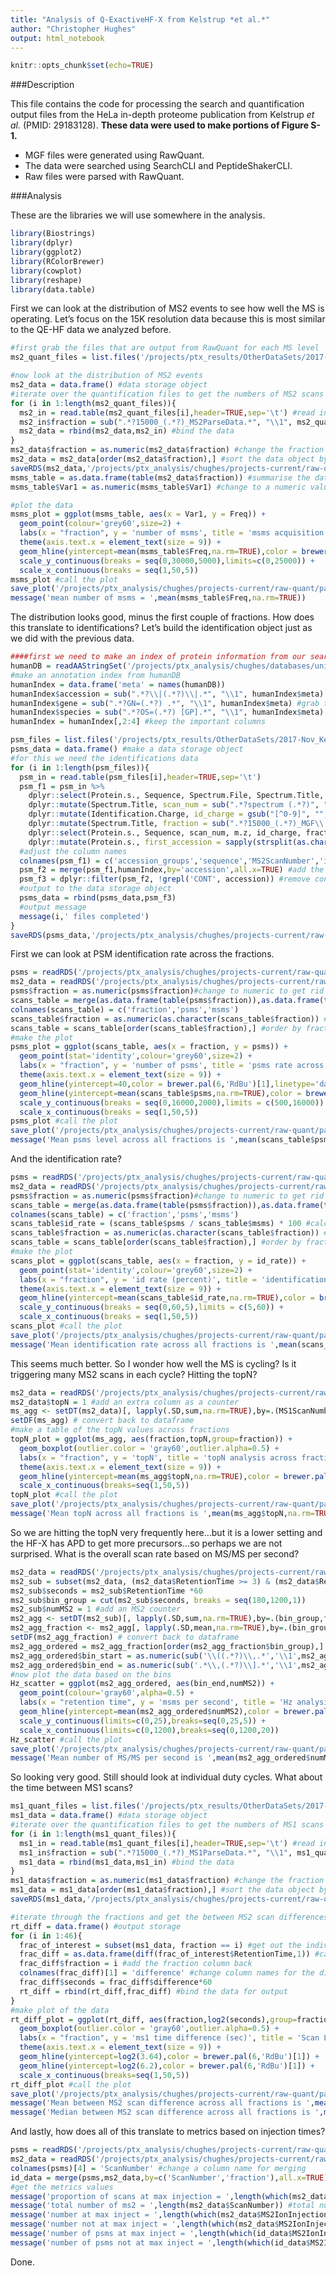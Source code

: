 ```yaml
---
title: "Analysis of Q-ExactiveHF-X from Kelstrup *et al.*"
author: "Christopher Hughes"
output: html_notebook
---
```


```r
knitr::opts_chunk$set(echo=TRUE)
```

###Description

This file contains the code for processing the search and quantification output files from the HeLa in-depth proteome publication from Kelstrup *et al.* (PMID: 29183128). **These data were used to make portions of Figure S-1.**

  * MGF files were generated using RawQuant.
  * The data were searched using SearchCLI and PeptideShakerCLI.
  * Raw files were parsed with RawQuant.
  
###Analysis

These are the libraries we will use somewhere in the analysis.

```r
library(Biostrings)
library(dplyr)
library(ggplot2)
library(RColorBrewer)
library(cowplot)
library(reshape)
library(data.table)
```

First we can look at the distribution of MS2 events to see how well the MS is operating. Let's focus on the 15K resolution data because this is most similar to the QE-HF data we analyzed before.

```r
#first grab the files that are output from RawQuant for each MS level
ms2_quant_files = list.files('/projects/ptx_results/OtherDataSets/2017-Nov_Kelstrup-JPro/quant-output',pattern='.*15000.*MS2ParseData.txt',full.names=TRUE)

#now look at the distribution of MS2 events
ms2_data = data.frame() #data storage object 
#iterate over the quantification files to get the numbers of MS2 scans
for (i in 1:length(ms2_quant_files)){
  ms2_in = read.table(ms2_quant_files[i],header=TRUE,sep='\t') #read in the file
  ms2_in$fraction = sub(".*?15000_(.*?)_MS2ParseData.*", "\\1", ms2_quant_files[i]) #add a fraction column
  ms2_data = rbind(ms2_data,ms2_in) #bind the data
}
ms2_data$fraction = as.numeric(ms2_data$fraction) #change the fraction number to a numeric value
ms2_data = ms2_data[order(ms2_data$fraction),] #sort the data object by fraction
saveRDS(ms2_data,'/projects/ptx_analysis/chughes/projects-current/raw-quant/parse-manuscript/Routput/kelstrup_all-fractions-ms2-data.rds') #save the data
msms_table = as.data.frame(table(ms2_data$fraction)) #summarise the data to count the MS2 in each fraction
msms_table$Var1 = as.numeric(msms_table$Var1) #change to a numeric value for plotting

#plot the data
msms_plot = ggplot(msms_table, aes(x = Var1, y = Freq)) +
  geom_point(colour='grey60',size=2) +
  labs(x = "fraction", y = 'number of msms', title = 'msms acquisition across fractions') +
  theme(axis.text.x = element_text(size = 9)) +
  geom_hline(yintercept=mean(msms_table$Freq,na.rm=TRUE),color = brewer.pal(6,'RdBu')[1]) +
  scale_y_continuous(breaks = seq(0,30000,5000),limits=c(0,25000)) +
  scale_x_continuous(breaks = seq(1,50,5))
msms_plot #call the plot
save_plot('/projects/ptx_analysis/chughes/projects-current/raw-quant/parse-manuscript/Routput/kelstrup-number-of-msms-46fractions.pdf',msms_plot) #save the plot
message('mean number of msms = ',mean(msms_table$Freq,na.rm=TRUE))
```

The distribution looks good, minus the first couple of fractions. How does this translate to identifications? Let's build the identification object just as we did with the previous data.

```r
####first we need to make an index of protein information from our search database that we will use to add meta data to our IDs
humanDB = readAAStringSet('/projects/ptx_analysis/chughes/databases/uniprot_human-crap-oct2017-FWD.fasta')
#make an annotation index from humanDB
humanIndex = data.frame('meta' = names(humanDB))
humanIndex$accession = sub(".*?\\|(.*?)\\|.*", "\\1", humanIndex$meta) #grab the accession from the header
humanIndex$gene = sub(".*?GN=(.*?) .*", "\\1", humanIndex$meta) #grab the gene from the header
humanIndex$species = sub(".*?OS=(.*?) [GP].*", "\\1", humanIndex$meta) #grab the species from the header
humanIndex = humanIndex[,2:4] #keep the important columns

psm_files = list.files('/projects/ptx_results/OtherDataSets/2017-Nov_Kelstrup-JPro/reports-output',pattern='.*15000.*zip_1_Default_PSM_Report.txt',full.names=TRUE) #locate the desired files
psms_data = data.frame() #make a data storage object
#for this we need the identifications data
for (i in 1:length(psm_files)){
  psm_in = read.table(psm_files[i],header=TRUE,sep='\t')
  psm_f1 = psm_in %>% 
    dplyr::select(Protein.s., Sequence, Spectrum.File, Spectrum.Title, m.z, Identification.Charge) %>% #select columns
    dplyr::mutate(Spectrum.Title, scan_num = sub(".*?spectrum (.*?)", "\\1", Spectrum.Title)) %>% #parse out the scan number
    dplyr::mutate(Identification.Charge, id_charge = gsub("[^0-9]", "", Identification.Charge)) %>% #parse out the charge
    dplyr::mutate(Spectrum.Title, fraction = sub(".*?15000_(.*?)_MGF\\.mgf", "\\1", Spectrum.File)) %>% #parse the fraction
    dplyr::select(Protein.s., Sequence, scan_num, m.z, id_charge, fraction) %>% #select new columns
    dplyr::mutate(Protein.s., first_accession = sapply(strsplit(as.character(Protein.s.),"\\,"), `[`, 1)) #parse the accession
  #adjust the column names
  colnames(psm_f1) = c('accession_groups','sequence','MS2ScanNumber','id_precursor_mz','id_charge','fraction','accession')
  psm_f2 = merge(psm_f1,humanIndex,by='accession',all.x=TRUE) #add the descriptive data
  psm_f3 = dplyr::filter(psm_f2, !grepl('CONT', accession)) #remove contaminant hits
  #output to the data storage object
  psms_data = rbind(psms_data,psm_f3)
  #output message
  message(i,' files completed')
}
saveRDS(psms_data,'/projects/ptx_analysis/chughes/projects-current/raw-quant/parse-manuscript/Routput/kelstrup_46-individual-fractions-identification-data.rds') #save the data
```

First we can look at PSM identification rate across the fractions.

```r
psms = readRDS('/projects/ptx_analysis/chughes/projects-current/raw-quant/parse-manuscript/Routput/kelstrup_46-individual-fractions-identification-data.rds') #grab the psms data
ms2_data = readRDS('/projects/ptx_analysis/chughes/projects-current/raw-quant/parse-manuscript/Routput/kelstrup_all-fractions-ms2-data.rds') #grab the ms2 data
psms$fraction = as.numeric(psms$fraction)#change to numeric to get rid of the '0' on the front of some of the numbers
scans_table = merge(as.data.frame(table(psms$fraction)),as.data.frame(table(ms2_data$fraction)),by='Var1') #make a set of tables
colnames(scans_table) = c('fraction','psms','msms')
scans_table$fraction = as.numeric(as.character(scans_table$fraction)) #convert fraction to numeric for sorting
scans_table = scans_table[order(scans_table$fraction),] #order by fraction
#make the plot
psms_plot = ggplot(scans_table, aes(x = fraction, y = psms)) +
  geom_point(stat='identity',colour='grey60',size=2) +
  labs(x = "fraction", y = 'number of psms', title = 'psms rate across fractions') +
  theme(axis.text.x = element_text(size = 9)) +
  geom_hline(yintercept=40,color = brewer.pal(6,'RdBu')[1],linetype='dashed') +
  geom_hline(yintercept=mean(scans_table$psms,na.rm=TRUE),color = brewer.pal(6,'RdBu')[1]) +
  scale_y_continuous(breaks = seq(0,16000,2000),limits = c(500,16000)) +
  scale_x_continuous(breaks = seq(1,50,5))
psms_plot #call the plot
save_plot('/projects/ptx_analysis/chughes/projects-current/raw-quant/parse-manuscript/Routput/kelstrup-psms-rate-46fractions.pdf',psms_plot) #save the plot
message('Mean psms level across all fractions is ',mean(scans_table$psms,na.rm=TRUE),'.')
```

And the identification rate?

```r
psms = readRDS('/projects/ptx_analysis/chughes/projects-current/raw-quant/parse-manuscript/Routput/kelstrup_46-individual-fractions-identification-data.rds') #grab the psms data
ms2_data = readRDS('/projects/ptx_analysis/chughes/projects-current/raw-quant/parse-manuscript/Routput/kelstrup_all-fractions-ms2-data.rds') #grab the ms2 data
psms$fraction = as.numeric(psms$fraction)#change to numeric to get rid of the '0' on the front of some of the numbers
scans_table = merge(as.data.frame(table(psms$fraction)),as.data.frame(table(ms2_data$fraction)),by='Var1') #make a set of tables
colnames(scans_table) = c('fraction','psms','msms')
scans_table$id_rate = (scans_table$psms / scans_table$msms) * 100 #calculate id rate
scans_table$fraction = as.numeric(as.character(scans_table$fraction)) #convert fraction to numeric for sorting
scans_table = scans_table[order(scans_table$fraction),] #order by fraction
#make the plot
scans_plot = ggplot(scans_table, aes(x = fraction, y = id_rate)) +
  geom_point(stat='identity',colour='grey60',size=2) +
  labs(x = "fraction", y = 'id rate (percent)', title = 'identification rate across fractions') +
  theme(axis.text.x = element_text(size = 9)) +
  geom_hline(yintercept=mean(scans_table$id_rate,na.rm=TRUE),color = brewer.pal(6,'RdBu')[1]) +
  scale_y_continuous(breaks = seq(0,60,5),limits = c(5,60)) +
  scale_x_continuous(breaks = seq(1,50,5))
scans_plot #call the plot
save_plot('/projects/ptx_analysis/chughes/projects-current/raw-quant/parse-manuscript/Routput/kelstrup-identification-rate-46fractions.pdf',scans_plot) #save the plot
message('Mean identification rate across all fractions is ',mean(scans_table$id_rate,na.rm=TRUE),'.')
```

This seems much better. So I wonder how well the MS is cycling? Is it triggering many MS2 scans in each cycle? Hitting the topN?

```r
ms2_data = readRDS('/projects/ptx_analysis/chughes/projects-current/raw-quant/parse-manuscript/Routput/kelstrup_all-fractions-ms2-data.rds') #grab the ms2 data
ms2_data$topN = 1 #add an extra column as a counter
ms_agg <- setDT(ms2_data)[, lapply(.SD,sum,na.rm=TRUE),by=.(MS1ScanNumber,fraction),.SDcols=c('topN')] #collapse by MS1 scan
setDF(ms_agg) # convert back to dataframe
#make a table of the topN values across fractions
topN_plot = ggplot(ms_agg, aes(fraction,topN,group=fraction)) +
  geom_boxplot(outlier.color = 'gray60',outlier.alpha=0.5) +
  labs(x = "fraction", y = 'topN', title = 'topN analysis across fractions') +
  theme(axis.text.x = element_text(size = 9)) +
  geom_hline(yintercept=mean(ms_agg$topN,na.rm=TRUE),color = brewer.pal(6,'RdBu')[1]) +
  scale_x_continuous(breaks=seq(1,50,5))
topN_plot #call the plot
save_plot('/projects/ptx_analysis/chughes/projects-current/raw-quant/parse-manuscript/Routput/kelstrup-topN-rate-46fractions.pdf',topN_plot) #save the plot
message('Mean topN across all fractions is ',mean(ms_agg$topN,na.rm=TRUE),'.')
```

So we are hitting the topN very frequently here...but it is a lower setting and the HF-X has APD to get more precursors...so perhaps we are not surprised. What is the overall scan rate based on MS/MS per second?

```r
ms2_data = readRDS('/projects/ptx_analysis/chughes/projects-current/raw-quant/parse-manuscript/Routput/kelstrup_all-fractions-ms2-data.rds') #grab the ms2 data
ms2_sub = subset(ms2_data, (ms2_data$RetentionTime >= 3) & (ms2_data$RetentionTime < 20)) #subset the data across a specific rt range
ms2_sub$seconds = ms2_sub$RetentionTime *60
ms2_sub$bin_group = cut(ms2_sub$seconds, breaks = seq(180,1200,1))
ms2_sub$numMS2 = 1 #add an MS2 counter
ms2_agg <- setDT(ms2_sub)[, lapply(.SD,sum,na.rm=TRUE),by=.(bin_group,fraction),.SDcols='numMS2'] #collapse by the retention time bin
ms2_agg_fraction <- ms2_agg[, lapply(.SD,mean,na.rm=TRUE),by=.(bin_group),.SDcols='numMS2'] #collapse by the fraction
setDF(ms2_agg_fraction) # convert back to dataframe
ms2_agg_ordered = ms2_agg_fraction[order(ms2_agg_fraction$bin_group),] #order the data by bins
ms2_agg_ordered$bin_start = as.numeric(sub('\\((.*?)\\,.*','\\1',ms2_agg_ordered$bin_group)) #get the bin start point
ms2_agg_ordered$bin_end = as.numeric(sub('.*\\,(.*?)\\].*','\\1',ms2_agg_ordered$bin_group)) #get the bin end point
#now plot the data based on the bins
Hz_scatter = ggplot(ms2_agg_ordered, aes(bin_end,numMS2)) +
  geom_point(colour='gray60',alpha=0.5) +
  labs(x = "retention time", y = 'msms per second', title = 'Hz analysis across all fractions') +
  geom_hline(yintercept=mean(ms2_agg_ordered$numMS2),color = brewer.pal(6,'RdBu')[1]) +
  scale_y_continuous(limits=c(0,25),breaks=seq(0,25,5)) +
  scale_x_continuous(limits=c(0,1200),breaks=seq(0,1200,20))
Hz_scatter #call the plot
save_plot('/projects/ptx_analysis/chughes/projects-current/raw-quant/parse-manuscript/Routput/kelstrup-Hz-46fractions.pdf',Hz_scatter) #save the plot
message('Mean number of MS/MS per second is ',mean(ms2_agg_ordered$numMS2,na.rm=TRUE),'.')
```

So looking very good. Still should look at individual duty cycles. What about the time between MS1 scans?

```r
ms1_quant_files = list.files('/projects/ptx_results/OtherDataSets/2017-Nov_Kelstrup-JPro/quant-output',pattern='.*15000.*MS1ParseData.txt',full.names=TRUE)#grab the MS1 RawQuant fies
ms1_data = data.frame() #data storage object 
#iterate over the quantification files to get the numbers of MS1 scans
for (i in 1:length(ms1_quant_files)){
  ms1_in = read.table(ms1_quant_files[i],header=TRUE,sep='\t') #read in the file
  ms1_in$fraction = sub(".*?15000_(.*?)_MS1ParseData.*", "\\1", ms1_quant_files[i]) #add a fraction column
  ms1_data = rbind(ms1_data,ms1_in) #bind the data
}
ms1_data$fraction = as.numeric(ms1_data$fraction) #change the fraction number to a numeric value
ms1_data = ms1_data[order(ms1_data$fraction),] #sort the data object by fraction
saveRDS(ms1_data,'/projects/ptx_analysis/chughes/projects-current/raw-quant/parse-manuscript/Routput/kelstrup_all-fractions-ms1-data.rds') #save the data

#iterate through the fractions and get the between MS2 scan differences
rt_diff = data.frame() #output storage
for (i in 1:46){
  frac_of_interest = subset(ms1_data, fraction == i) #get out the individual fraction
  frac_diff = as.data.frame(diff(frac_of_interest$RetentionTime,1)) #calculate the differences
  frac_diff$fraction = i #add the fraction column back
  colnames(frac_diff)[1] = 'difference' #change column names for the difference values
  frac_diff$seconds = frac_diff$difference*60
  rt_diff = rbind(rt_diff,frac_diff) #bind the data for output
}
#make plot of the data
rt_diff_plot = ggplot(rt_diff, aes(fraction,log2(seconds),group=fraction)) +
  geom_boxplot(outlier.color = 'gray60',outlier.alpha=0.5) +
  labs(x = "fraction", y = 'ms1 time difference (sec)', title = 'Scan Lag Times') +
  theme(axis.text.x = element_text(size = 9)) +
  geom_hline(yintercept=log2(3.64),color = brewer.pal(6,'RdBu')[1]) +
  geom_hline(yintercept=log2(6.2),color = brewer.pal(6,'RdBu')[1]) +
  scale_x_continuous(breaks=seq(1,50,5))
rt_diff_plot #call the plot
save_plot('/projects/ptx_analysis/chughes/projects-current/raw-quant/parse-manuscript/Routput/kelstrup-rt-difference-46fractions.pdf',rt_diff_plot) #save the plot
message('Mean between MS2 scan difference across all fractions is ',mean(rt_diff$seconds,na.rm=TRUE),' seconds.')
message('Median between MS2 scan difference across all fractions is ',median(rt_diff$seconds,na.rm=TRUE),' seconds.')
```

And lastly, how does all of this translate to metrics based on injection times?

```r
psms = readRDS('/projects/ptx_analysis/chughes/projects-current/raw-quant/parse-manuscript/Routput/kelstrup_46-individual-fractions-identification-data.rds') #grab the psms data
ms2_data = readRDS('/projects/ptx_analysis/chughes/projects-current/raw-quant/parse-manuscript/Routput/kelstrup_all-fractions-ms2-data.rds') #grab the ms2 data
colnames(psms)[4] = 'ScanNumber' #change a column name for merging
id_data = merge(psms,ms2_data,by=c('ScanNumber','fraction'),all.x=TRUE) #merge the id and quant data
#get the metrics values
message('proportion of scans at max injection = ',length(which(ms2_data$MS2IonInjectionTime == 22)) / length(ms2_data$MS2IonInjectionTime)) #proportion of scans at max injection
message('total number of ms2 = ',length(ms2_data$ScanNumber)) #total number of ms2
message('number at max inject = ',length(which(ms2_data$MS2IonInjectionTime == 22))) #number at max inject
message('number not at max inject = ',length(which(ms2_data$MS2IonInjectionTime != 22))) #number not at max inject
message('number of psms at max inject = ',length(which(id_data$MS2IonInjectionTime == 22))) #number of psms at max inject
message('number of psms not at max inject = ',length(which(id_data$MS2IonInjectionTime != 22))) #number of psms not at max inject
```

Done. 